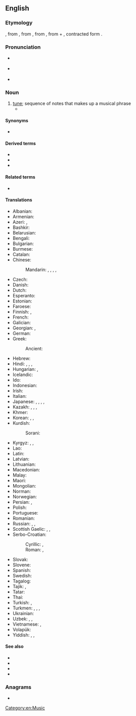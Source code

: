 {{also|Melody}}
==English==
{{wikipedia}}

===Etymology===
{{etyl|enm|en}} {{m|enm|melodie}}, from {{etyl|fro|en}} {{m|fro|melodie}}, from {{etyl|la|en}} {{m|la|melodia}}, from {{etyl|grc|en}} {{m|grc|μελῳδίᾱ||singing, chanting}}, from {{m|grc|μέλος||musical phrase}} + {{m|grc|ἀοιδή||song}}, contracted form {{m|grc|ᾠδή}}.

===Pronunciation===
* {{a|RP}} {{IPA|/ˈmel.ə.di/|lang=en}}
* {{a|GenAm}} {{IPA|/ˈmɛl.ə.di/|lang=en}}
* {{audio|en-us-melody.ogg|Audio (US)|lang=en}}

===Noun===
{{en-noun|melodies}}

# [[tune]]; sequence of notes that makes up a musical phrase
#* {{quote-book|year=1954|author=Alexander Alderson|title=The Subtle Minotaur|chapter=1|edition=|url=http://openlibrary.org/works/OL12152304W|passage=Slowly she turned round and faced towards a neat white bungalow, set some way back from the path behind a low hedge of golden privet. No light showed, but someone there was playing the piano. The strange elusiveness of the soft, insistent '''melody''' seemed to draw her forward.}}

====Synonyms====
* {{sense|sequence of notes that makes up a musical phrase}} {{l|en|tune}}

====Derived terms====
* {{l|en|melodic}}
* {{l|en|melodious}}
* {{l|en|melodium}}<!-- possibly a trade name -->

====Related terms====
* {{l|en|melodrama}}

====Translations====
{{trans-top|sequence of notes that makes up a musical phrase}}
* Albanian: {{t+|sq|melodi|f}}
* Armenian: {{t+|hy|մեղեդի}}
* Azeri: {{t|az|melodiya}}, {{t|az|təranə}}
* Bashkir: {{t|ba|көй|sc=Cyrl}}
* Belarusian: {{t|be|мело́дыя|f}}
* Bengali: {{t|bn|সুর}}
* Bulgarian: {{t+|bg|мело́дия|f}}
* Burmese: {{t+|my|တေးသွား}}
* Catalan: {{t+|ca|melodia|f}}
* Chinese:
*: Mandarin: {{t+|cmn|曲調|sc=Hani}}, {{t+|cmn|曲调|tr=qǔdiào|sc=Hani}}, {{t+|cmn|曲子|tr=qǔzi|sc=Hani}}, {{t+|cmn|歌曲|tr=gēqǔ|sc=Hani}}, {{t+|cmn|旋律|tr=xuánlǜ}}
* Czech: {{t+|cs|melodie|f}}
* Danish: {{t+|da|melodi|c}}
* Dutch: {{t+|nl|melodie|f}}
* Esperanto: {{t|eo|melodio}}
* Estonian: {{t|et|meloodia}}
* Faroese: {{t|fo|lag|n}}
* Finnish: {{t+|fi|melodia}}, {{t+|fi|sävel}}
* French: {{t+|fr|mélodie|f}}
* Galician: {{t+|gl|melodía|f}}
* Georgian: {{t|ka|მელოდია}}, {{t+|ka|ჰანგი}}
* German: {{t+|de|Melodie|f}}
* Greek: {{t+|el|μελωδία|f}}
*: Ancient: {{t|grc|μελῳδία|f}}
* Hebrew: {{t|he|מַנגִינָה|f|tr=manginá}}
* Hindi: {{t+|hi|राग|m}}, {{t+|hi|लय|f}}, {{t+|hi|तराना}}, {{t+|hi|धुन|f}}
* Hungarian: {{t+|hu|dallam}}, {{t+|hu|melódia}}
* Icelandic: {{t+|is|lag|n}}
* Ido: {{t+|io|melodio}}
* Indonesian: {{t+|id|melodi}}
* Irish: {{t|ga|séis|f}}
* Italian: {{t+|it|melodia|f}}
* Japanese: {{t+|ja|歌曲|tr=kakyoku}}, {{t|ja|調べ|tr=shirabe}}, {{t+|ja|旋律|tr=senritsu}}, {{t|ja|メロディー|tr=merodī}}, {{t+|ja|曲|tr=きょく, kyoku}}
* Kazakh: {{t|kk|әуен}}, {{t|kk|мелодия}}, {{t|kk|күй}}, {{t|kk|саз}}
* Khmer: {{t|km|បទភ្លេង|tr=bɑt pleeŋ}}
* Korean: {{t+|ko|멜로디}}, {{t+|ko|곡}}, {{t+|ko|선율}}
* Kurdish:
*: Sorani: {{t+|ku|ئاواز|sc=ku-Arab}}
{{trans-mid}}
* Kyrgyz: {{t|ky|мелодия}}, {{t|ky|обон}}, {{t|ky|күү}}
* Lao: {{t|lo|ທຳນອງ}}
* Latin: {{t|la|melodia}}
* Latvian: {{t|lv|melodija|f}}
* Lithuanian: {{t|lt|melodija|f}}
* Macedonian: {{t|mk|мелодија|f}}
* Malay: {{t|ms|melodi}}
* Maori: {{t|mi|rangi}}
* Mongolian: {{t+|mn|ая}}
* Norman: {{t|nrf|mélodie|f}}
* Norwegian: {{t+|no|melodi|m}}
* Persian: {{t+|fa|آهنگ|tr=âhang|sc=fa-Arab}}, {{t+|fa|ملودی|tr=melodi|sc=fa-Arab}}
* Polish: {{t+|pl|melodia|f}}
* Portuguese: {{t+|pt|melodia|f}}
* Romanian: {{t+|ro|melodie|f}}
* Russian: {{t+|ru|мело́дия|f}}, {{t+|ru|моти́в|m}}, {{t+|ru|напе́в|m}}
* Scottish Gaelic: {{t|gd|fonn|m}}, {{t|gd|port|m}}, {{t|gd|mànran|m}}
* Serbo-Croatian:
*: Cyrillic: {{t|sh|мелодија|f|sc=Cyrl}}, {{t|sh|напев|m|sc=Cyrl}}
*: Roman: {{t+|sh|melodija|f}}, {{t|sh|napev|m}}
* Slovak: {{t|sk|melódia|f}}
* Slovene: {{t|sl|melodija|f}}
* Spanish: {{t+|es|melodía|f}}
* Swedish: {{t+|sv|melodi|c}}
* Tagalog: {{t|tl|melodiya}}
* Tajik: {{t+|tg|оҳанг}}, {{t|tg|мелодия}}
* Tatar: {{t+|tt|көй}}
* Thai: {{t+|th|ทำนอง}}
* Turkish: {{t+|tr|melodi}}, {{t+|tr|ezgi}}
* Turkmen: {{t|tk|mukam}}, {{t|tk|saz}}, {{t|tk|heň}}, {{t|tk|melodiýa}}
* Ukrainian: {{t+|uk|мело́дія|f}}
* Uzbek: {{t+|uz|melodiya}}, {{t+|uz|ohang}}, {{t+|uz|tarona}}
* Vietnamese: {{t|vi|giai điệu}}, {{t+|vi|âm điệu}}
* Volapük: {{t+|vo|melod}}
* Yiddish: {{t|yi|ניגון|m|tr=nign}}, {{t|yi|ניגונדל|n|tr=nigndl}}, {{t|yi|ניגן|m}}
{{trans-bottom}}

====See also====
* {{l|en|scale}}
* {{l|en|tune}}
* {{l|en|harmony}}
* {{l|en|music}}

===Anagrams===
* {{anagrams|en|moyled}}

[[Category:en:Music]]